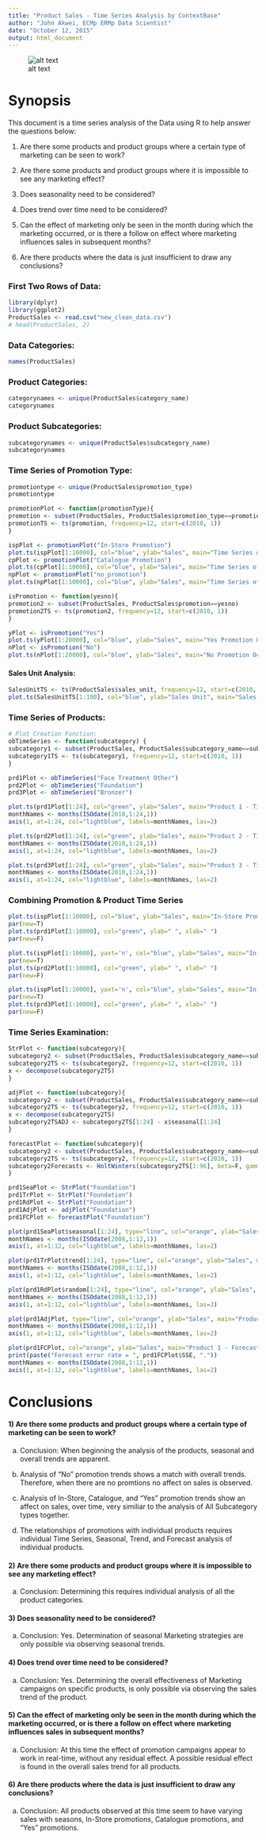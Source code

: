 ```yaml
---
title: "Product Sales - Time Series Analysis by ContextBase"
author: "John Akwei, ECMp ERMp Data Scientist"
date: "October 12, 2015"
output: html_document
---
```


![alt text](ContextBase_Logo.jpg "ContextBase Logo")

# Synopsis
This document is a time series analysis of the Data using R to help answer the questions below:  

1) Are there some products and product groups where a certain type of marketing can be seen to work?  

2) Are there some products and product groups where it is impossible to see any marketing effect?  

3) Does seasonality need to be considered?  

4) Does trend over time need to be considered?  

5) Can the effect of marketing only be seen in the month during which the marketing occurred, or is there a follow on effect where marketing influences sales in subsequent months?  

6) Are there products where the data is just insufficient to draw any conclusions?  

### First Two Rows of Data:
```r
library(dplyr)
library(ggplot2)
ProductSales <- read.csv("new_clean_data.csv")
# head(ProductSales, 2)
```

### Data Categories:  
```r
names(ProductSales)
```

### Product Categories:  
```r
categorynames <- unique(ProductSales$category_name)
categorynames
```

### Product Subcategories:  
```r
subcategorynames <- unique(ProductSales$subcategory_name)
subcategorynames
```

### Time Series of Promotion Type:  
```r
promotiontype <- unique(ProductSales$promotion_type)
promotiontype
```

```r
promotionPlot <- function(promotionType){
promotion <- subset(ProductSales, ProductSales$promotion_type==promotionType)
promotionTS <- ts(promotion, frequency=12, start=c(2010, 1))
}

ispPlot <- promotionPlot("In-Store Promotion")
plot.ts(ispPlot[1:10000], col="blue", ylab="Sales", main="Time Series of In-Store Promotion")
cpPlot <- promotionPlot("Catalogue Promotion")
plot.ts(cpPlot[1:10000], col="blue", ylab="Sales", main="Time Series of Catalogue Promotion")
npPlot <- promotionPlot("no_promotion")
plot.ts(npPlot[1:10000], col="blue", ylab="Sales", main="Time Series of No Promotion")
```

```r
isPromotion <- function(yesno){
promotion2 <- subset(ProductSales, ProductSales$promotion==yesno)
promotion2TS <- ts(promotion2, frequency=12, start=c(2010, 1))
}

yPlot <- isPromotion("Yes")
plot.ts(yPlot[1:20000], col="blue", ylab="Sales", main="Yes Promotion Occurring")
nPlot <- isPromotion("No")
plot.ts(nPlot[1:20000], col="blue", ylab="Sales", main="No Promotion Occurring")
```

#### Sales Unit Analysis:  
```r
SalesUnitTS <- ts(ProductSales$sales_unit, frequency=12, start=c(2010, 1))
plot.ts(SalesUnitTS[1:100], col="blue", ylab="Sales Unit", main="Sales Unit Plot")
```

### Time Series of Products:  
```r
# Plot Creation Function:
obTimeSeries <- function(subcategory) {
subcategory1 <- subset(ProductSales, ProductSales$subcategory_name==subcategory)
subcategory1TS <- ts(subcategory1, frequency=12, start=c(2010, 1))
}
```

```r
prd1Plot <- obTimeSeries("Face Treatment Other")
prd2Plot <- obTimeSeries("Foundation")
prd3Plot <- obTimeSeries("Bronzer")
```

```r
plot.ts(prd1Plot[1:24], col="green", ylab="Sales", main="Product 1 - Time Series")
monthNames <- months(ISOdate(2010,1:24,1))
axis(1, at=1:24, col="lightblue", labels=monthNames, las=2)

plot.ts(prd2Plot[1:24], col="green", ylab="Sales", main="Product 2 - Time Series")
monthNames <- months(ISOdate(2010,1:24,1))
axis(1, at=1:24, col="lightblue", labels=monthNames, las=2)

plot.ts(prd3Plot[1:24], col="green", ylab="Sales", main="Product 3 - Time Series")
monthNames <- months(ISOdate(2010,1:24,1))
axis(1, at=1:24, col="lightblue", labels=monthNames, las=2)
```

### Combining Promotion & Product Time Series
```r
plot.ts(ispPlot[1:10000], col="blue", ylab="Sales", main="In-Store Promotion / Product 1")
par(new=T)
plot.ts(prd1Plot[1:10000], col="green", ylab=" ", xlab=" ")
par(new=F)

plot.ts(ispPlot[1:10000], yaxt='n', col="blue", ylab="Sales", main="In-Store Promotion / Product 2")
par(new=T)
plot.ts(prd2Plot[1:10000], col="green", ylab=" ", xlab=" ")
par(new=F)

plot.ts(ispPlot[1:10000], yaxt='n', col="blue", ylab="Sales", main="In-Store Promotion / Product 3")
par(new=T)
plot.ts(prd3Plot[1:10000], col="green", ylab=" ", xlab=" ")
par(new=F)
```

### Time Series Examination:  
```r
StrPlot <- function(subcategory){
subcategory2 <- subset(ProductSales, ProductSales$subcategory_name==subcategory)
subcategory2TS <- ts(subcategory2, frequency=12, start=c(2010, 1))
x <- decompose(subcategory2TS)
}

adjPlot <- function(subcategory){
subcategory2 <- subset(ProductSales, ProductSales$subcategory_name==subcategory)
subcategory2TS <- ts(subcategory2, frequency=12, start=c(2010, 1))
x <- decompose(subcategory2TS)
subcategory2TSADJ <- subcategory2TS[1:24] - x$seasonal[1:24]
}

forecastPlot <- function(subcategory){
subcategory2 <- subset(ProductSales, ProductSales$subcategory_name==subcategory)
subcategory2TS <- ts(subcategory2, frequency=12, start=c(2010, 1))
subcategory2Forecasts <- HoltWinters(subcategory2TS[1:96], beta=F, gamma=F)
}
```

```r
prd1SeaPlot <- StrPlot("Foundation")
prd1TrPlot <- StrPlot("Foundation")
prd1RdPlot <- StrPlot("Foundation")
prd1AdjPlot <- adjPlot("Foundation")
prd1FCPlot <- forecastPlot("Foundation")
```

```r
plot(prd1SeaPlot$seasonal[1:24], type="line", col="orange", ylab="Sales", main="Product 1 - Seasonal Plot")
monthNames <- months(ISOdate(2008,1:12,1))
axis(1, at=1:12, col="lightblue", labels=monthNames, las=2)

plot(prd1TrPlot$trend[1:24], type="line", col="orange", ylab="Sales", main="Product 1 - Trend Plot")
monthNames <- months(ISOdate(2008,1:12,1))
axis(1, at=1:12, col="lightblue", labels=monthNames, las=2)

plot(prd1RdPlot$random[1:24], type="line", col="orange", ylab="Sales", main="Product 1 - Random Plot")
monthNames <- months(ISOdate(2008,1:12,1))
axis(1, at=1:12, col="lightblue", labels=monthNames, las=2)

plot(prd1AdjPlot, type="line", col="orange", ylab="Sales", main="Product 1 - Seasonally Adjusted")
monthNames <- months(ISOdate(2008,1:12,1))
axis(1, at=1:12, col="lightblue", labels=monthNames, las=2)

plot(prd1FCPlot, col="orange", ylab="Sales", main="Product 1 - Forecasts")
print(paste("Forecast error rate = ", prd1FCPlot$SSE, "."))
monthNames <- months(ISOdate(2008,1:12,1))
axis(1, at=1:12, col="lightblue", labels=monthNames, las=2)
```

# Conclusions
#### 1) Are there some products and product groups where a certain type of marketing can be seen to work?  
  a. Conclusion: When beginning the analysis of the products, seasonal and overall trends are apparent.  

  b. Analysis of "No" promotion trends shows a match with overall trends. Therefore, when there are no promtions no affect on sales is observed.  

  c. Analysis of In-Store, Catalogue, and "Yes" promotion trends show an affect on sales, over time, very similiar to the analysis of All Subcategory types together.  

  d. The relationships of promotions with individual products requires individual Time Series, Seasonal, Trend, and Forecast analysis of individual products.  

#### 2) Are there some products and product groups where it is impossible to see any marketing effect?  
  a. Conclusion: Determining this requires individual analysis of all the product categories.  

#### 3) Does seasonality need to be considered?  
  a. Conclusion: Yes. Determination of seasonal Marketing strategies are only possible via observing seasonal trends.  

#### 4) Does trend over time need to be considered?  
  a. Conclusion: Yes. Determining the overall effectiveness of Marketing campaigns on specific products, is only possible via observing the sales trend of the product.  

#### 5) Can the effect of marketing only be seen in the month during which the marketing occurred, or is there a follow on effect where marketing influences sales in subsequent months?  
  a. Conclusion: At this time the effect of promotion campaigns appear to work in real-time, without any residual effect. A possible residual effect is found in the overall sales trend for all products.  

#### 6) Are there products where the data is just insufficient to draw any conclusions?  
  a. Conclusion: All products observed at this time seem to have varying sales with seasons, In-Store promotions, Catalogue promotions, and "Yes" promotions.  